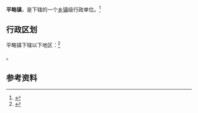 {{中国乡级行政区|52/26/28/106/000}}

'''平略镇'''，是{{PRC admin/fullname|52/26/28/106/000|3}}下辖的一个[[乡镇|乡镇]]级行政单位。<ref>{{PRC admin/ref sgc|{{PRC admin/parent|52/26/28/106/000}}}}</ref>

== 行政区划 ==

平略镇下辖以下地区：<ref>{{PRC admin/ref sgc|52/26/28/106/000}}</ref>

{{PRC admin/children|52/26/28/106/000}}。

== 参考资料 ==

{{reflist}}

{{行政区划小作品}}
{{PRC admin/navcat|52/26/28/106/000}}